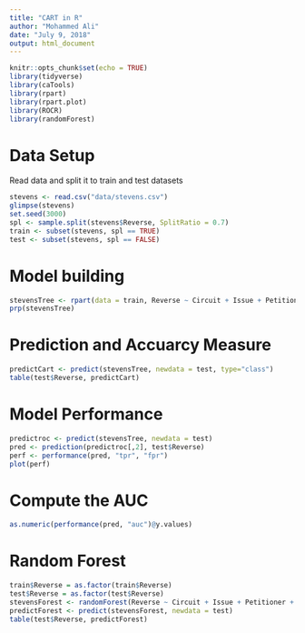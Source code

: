 ```yaml
---
title: "CART in R"
author: "Mohammed Ali"
date: "July 9, 2018"
output: html_document
---
```


```r
knitr::opts_chunk$set(echo = TRUE)
library(tidyverse)
library(caTools)
library(rpart)
library(rpart.plot)
library(ROCR)
library(randomForest)
```

# Data Setup
Read data and split it to train and test datasets
```r
stevens <- read.csv("data/stevens.csv")
glimpse(stevens)
set.seed(3000)
spl <- sample.split(stevens$Reverse, SplitRatio = 0.7)
train <- subset(stevens, spl == TRUE)
test <- subset(stevens, spl == FALSE)
```

# Model building

```r
stevensTree <- rpart(data = train, Reverse ~ Circuit + Issue + Petitioner + Respondent + LowerCourt + Unconst, minbucket = 5, method = "class")
prp(stevensTree)
```

# Prediction and Accuarcy Measure
```r
predictCart <- predict(stevensTree, newdata = test, type="class")
table(test$Reverse, predictCart)
```

# Model Performance
```r
predictroc <- predict(stevensTree, newdata = test)
pred <- prediction(predictroc[,2], test$Reverse)
perf <- performance(pred, "tpr", "fpr")
plot(perf)
```

# Compute the AUC
```r
as.numeric(performance(pred, "auc")@y.values)
```

# Random Forest
```r
train$Reverse = as.factor(train$Reverse)
test$Reverse = as.factor(test$Reverse)
stevensForest <- randomForest(Reverse ~ Circuit + Issue + Petitioner + Respondent + LowerCourt + Unconst, data = train, nodesize = 25, ntree = 200)
predictForest <- predict(stevensForest, newdata = test)
table(test$Reverse, predictForest)
```


